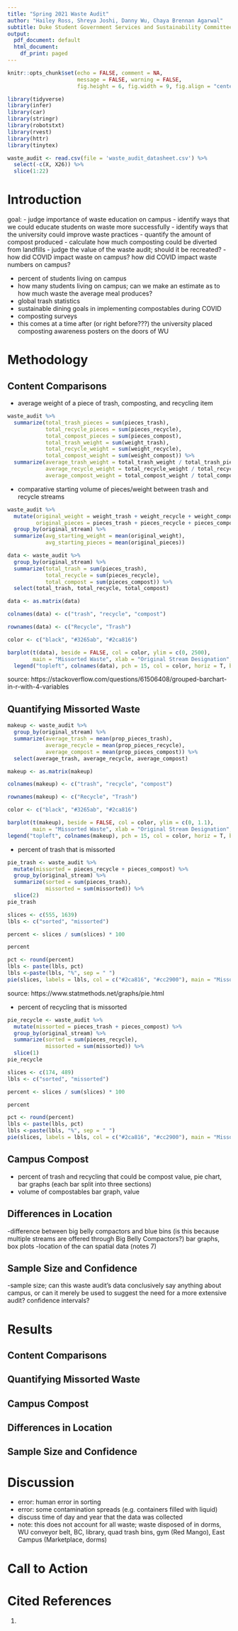 ```yaml
---
title: "Spring 2021 Waste Audit"
author: "Hailey Ross, Shreya Joshi, Danny Wu, Chaya Brennan Agarwal"
subtitle: Duke Student Government Services and Sustainability Committee
output:
  pdf_document: default
  html_document:
    df_print: paged
---
```


```r
knitr::opts_chunk$set(echo = FALSE, comment = NA, 
                      message = FALSE, warning = FALSE,
                      fig.height = 6, fig.width = 9, fig.align = "center")
```

```r
library(tidyverse)
library(infer)
library(car)
library(stringr)
library(robotstxt)
library(rvest)
library(httr)
library(tinytex)
```

```r
waste_audit <- read.csv(file = 'waste_audit_datasheet.csv') %>% 
  select(-c(X, X26)) %>% 
  slice(1:22)
```

# Introduction

goal:
- judge importance of waste education on campus
- identify ways that we could educate students on waste more successfully
- identify ways that the university could improve waste practices
- quantify the amount of compost produced
- calculate how much composting could be diverted from landfills
- judge the value of the waste audit; should it be recreated?
- how did COVID impact waste on campus? how did COVID impact waste numbers on campus?

- percent of students living on campus
- how many students living on campus; can we make an estimate as to how much waste the average meal produces?
- global trash statistics
- sustainable dining goals in implementing compostables during COVID
- composting surveys
- this comes at a time after (or right before???) the university placed composting awareness posters on the doors of WU

# Methodology

## Content Comparisons
- average weight of a piece of trash, composting, and recycling item
```r
waste_audit %>% 
  summarize(total_trash_pieces = sum(pieces_trash),
            total_recycle_pieces = sum(pieces_recycle),
            total_compost_pieces = sum(pieces_compost),
            total_trash_weight = sum(weight_trash), 
            total_recycle_weight = sum(weight_recycle),
            total_compost_weight = sum(weight_compost)) %>% 
  summarize(average_trash_weight = total_trash_weight / total_trash_pieces,
            average_recycle_weight = total_recycle_weight / total_recycle_pieces,
            average_compost_weight = total_compost_weight / total_compost_pieces)
```

- comparative starting volume of pieces/weight between trash and recycle streams
```r
waste_audit %>% 
  mutate(original_weight = weight_trash + weight_recycle + weight_compost,
         original_pieces = pieces_trash + pieces_recycle + pieces_compost) %>% 
  group_by(original_stream) %>% 
  summarize(avg_starting_weight = mean(original_weight),
            avg_starting_pieces = mean(original_pieces))
```

```r
data <- waste_audit %>% 
  group_by(original_stream) %>% 
  summarize(total_trash = sum(pieces_trash),
            total_recycle = sum(pieces_recycle),
            total_compost = sum(pieces_compost)) %>% 
  select(total_trash, total_recycle, total_compost)

data <- as.matrix(data)

colnames(data) <- c("trash", "recycle", "compost")

rownames(data) <- c("Recycle", "Trash")

color <- c("black", "#3265ab", "#2ca816")

barplot(t(data), beside = FALSE, col = color, ylim = c(0, 2500),
        main = "Missorted Waste", xlab = "Original Stream Designation", ylab = "Total Pieces")
  legend("topleft", colnames(data), pch = 15, col = color, horiz = T, bty = "n")
```

source: https://stackoverflow.com/questions/61506408/grouped-barchart-in-r-with-4-variables

## Quantifying Missorted Waste

```r
makeup <- waste_audit %>% 
  group_by(original_stream) %>% 
  summarize(average_trash = mean(prop_pieces_trash),
            average_recycle = mean(prop_pieces_recycle),
            average_compost = mean(prop_pieces_compost)) %>% 
  select(average_trash, average_recycle, average_compost)

makeup <- as.matrix(makeup)

colnames(makeup) <- c("trash", "recycle", "compost")

rownames(makeup) <- c("Recycle", "Trash")

color <- c("black", "#3265ab", "#2ca816")

barplot(t(makeup), beside = FALSE, col = color, ylim = c(0, 1.1),
        main = "Missorted Waste", xlab = "Original Stream Designation", ylab = "Percent")
legend("topleft", colnames(makeup), pch = 15, col = color, horiz = T, bty = "n")
```

- percent of trash that is missorted
    
```r
pie_trash <- waste_audit %>% 
  mutate(missorted = pieces_recycle + pieces_compost) %>% 
  group_by(original_stream) %>% 
  summarize(sorted = sum(pieces_trash),
            missorted = sum(missorted)) %>% 
  slice(2)
pie_trash

slices <- c(555, 1639)
lbls <- c("sorted", "missorted")

percent <- slices / sum(slices) * 100

percent

pct <- round(percent)
lbls <- paste(lbls, pct)
lbls <-paste(lbls, "%", sep = " ")
pie(slices, labels = lbls, col = c("#2ca816", "#cc2900"), main = "Missorted Trash")
```

source: https://www.statmethods.net/graphs/pie.html

- percent of recycling that is missorted
    
```r
pie_recycle <- waste_audit %>% 
  mutate(missorted = pieces_trash + pieces_compost) %>% 
  group_by(original_stream) %>% 
  summarize(sorted = sum(pieces_recycle),
            missorted = sum(missorted)) %>% 
  slice(1)
pie_recycle

slices <- c(174, 489)
lbls <- c("sorted", "missorted")

percent <- slices / sum(slices) * 100

percent

pct <- round(percent)
lbls <- paste(lbls, pct)
lbls <-paste(lbls, "%", sep = " ")
pie(slices, labels = lbls, col = c("#2ca816", "#cc2900"), main = "Missorted Recycle")
```

## Campus Compost
- percent of trash and recycling that could be compost
    value, pie chart, bar graphs (each bar split into three sections)
- volume of compostables
    bar graph, value

## Differences in Location
-difference between big belly compactors and blue bins (is this because multiple streams are offered through Big Belly Compactors?)
    bar graphs, box plots
-location of the can
    spatial data (notes 7)

## Sample Size and Confidence
-sample size; can this waste audit's data conclusively say anything about campus, or can it merely be used to suggest the need for a more extensive audit?
    confidence intervals?

# Results

## Content Comparisons

## Quantifying Missorted Waste

## Campus Compost

## Differences in Location

## Sample Size and Confidence

# Discussion

- error: human error in sorting
- error: some contamination spreads (e.g. containers filled with liquid)
- discuss time of day and year that the data was collected
- note: this does not account for all waste; waste disposed of in dorms, WU conveyor belt, BC, library, quad trash bins, gym (Red Mango), East Campus (Marketplace, dorms)

# Call to Action



# Cited References

1. 